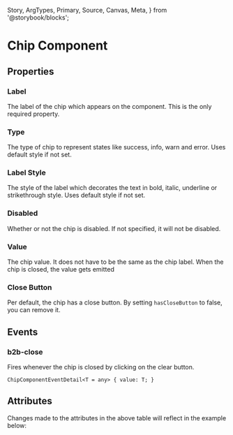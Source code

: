   Story,
  ArgTypes,
  Primary,
  Source,
  Canvas,
  Meta,
} from '@storybook/blocks';


<Meta of={ChipStories} />

# Chip Component

<Canvas of={ChipStories.story010Default} sourceState="shown" />

## Properties

### Label

The label of the chip which appears on the component. This is the only
required property.

### Type

The type of chip to represent states like success, info, warn and error. Uses default style if not set.

### Label Style

The style of the label which decorates the text in bold, italic, underline or strikethrough style. Uses default style if not set.

### Disabled

Whether or not the chip is disabled. If not specified, it will not be disabled.

### Value

The chip value. It does not have to be the same as the chip label. When the chip is closed,
the value gets emitted

### Close Button

Per default, the chip has a close button. By setting `hasCloseButton` to false, you can remove it.

## Events

### b2b-close

Fires whenever the chip is closed by clicking on the clear button.

`ChipComponentEventDetail<T = any> {
  value: T;
}`

## Attributes

<ArgTypes of={ChipStories} />
Changes made to the attributes in the above table will reflect in the example
below:
<Primary />
